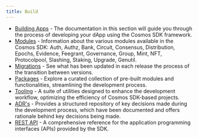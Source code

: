 ```yaml
---
title: Build
---
```


* [Building Apps](/docs/sdk/next/building-apps/app-go) - The documentation in this section will guide you through the process of developing your dApp using the Cosmos SDK framework.
* [Modules](/docs/sdk/next///x/README) - Information about the various modules available in the Cosmos SDK: Auth, Authz, Bank, Circuit, Consensus, Distribution, Epochs, Evidence, Feegrant, Governance, Group, Mint, NFT, Protocolpool, Slashing, Staking, Upgrade, Genutil.
* [Migrations](/docs/sdk/next/migrations/intro) - See what has been updated in each release the process of the transition between versions.
* [Packages](/docs/sdk/next/packages/README) - Explore a curated collection of pre-built modules and functionalities, streamlining the development process.
* [Tooling](/docs/sdk/next/tooling/README) - A suite of utilities designed to enhance the development workflow, optimizing the efficiency of Cosmos SDK-based projects.
* [ADR's](/docs/sdk/next/architecture/README) - Provides a structured repository of key decisions made during the development process, which have been documented and offers rationale behind key decisions being made.
* [REST API](https://docs.cosmos.network/api) - A comprehensive reference for the application programming interfaces (APIs) provided by the SDK.
